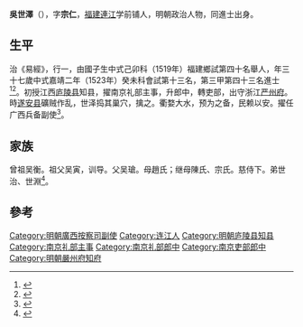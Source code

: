 {{明清人物信息框
| 姓名 = 吴世泽
| 原名 =
| 圖片名稱= 
| 圖片大小 =
| 圖片說明 = 
| 最高職務 =广西按察司副使
| 國家 = 大明 
| 爵位 =
| 籍貫 = [[福建|福建]][[福州府|福州府]][[連江縣|連江縣]]
| 族裔 = 
| 字號 = 
| 諡號 =
| 出生日期 = 十一月初二日
| 出生地點 = 
| 逝世日期 = 卒年不詳 
| 逝世地點 =
| 墓葬 =
| 配偶 = 娶陳氏
| 親屬 = 
| 出身 =
* 正德十四年己卯科舉人
* 嘉靖二年癸未科進士
| 經歷 =
| 著作 = 
}}'''吳世澤'''（{{bd|1487年||？|}}），字'''宗仁'''，[[福建|福建]][[連江|連江]]学前铺人，明朝政治人物，同進士出身。

==生平== 
治《易經》，行一，由國子生中式己卯科（1519年）福建鄉試第四十名舉人，年三十七歲中式嘉靖二年（1523年）癸未科會試第十三名，第三甲第四十三名進士<ref>{{Cite book|title=《皇明贡举考》卷五|last=（明）[[张朝瑞|张朝瑞]]|first=|publisher=《续修四库全书》史部第828册|year=|isbn=|location=|pages=}}</ref><ref>{{Cite book|title=贡举志五种 上|last=鲁小俊，江俊伟著|first=|publisher=武汉：武汉大学出版社|year=2009|isbn=978-7-307-07043-1|location=|pages=}}</ref>。初授江西[[庐陵县|庐陵县]]知县，擢南京礼部主事，升郎中，轉吏部，出守浙江[[严州府|严州府]]。時[[遂安县|遂安县]]礦贼作乱，世泽捣其巢穴，擒之。衢婺大水，预为之备，民赖以安。擢任广西兵备副使<ref>{{cite news|title=《连江县志》 第一节　历代进士表|url=http://www.fzdqw.com/showtext.asp?ToBook=1113&index=2442|accessdate=2013-09-02|newspaper=福州地情網|deadurl=yes|archiveurl=https://archive.is/20130903013436/http://www.fzdqw.com/showtext.asp?ToBook=1113&index=2442|archivedate=2013-09-03}}</ref>。

==家族== 
曾祖吴衡。祖父吴寅，训导。父吴瑲。母趙氏；继母陳氏、宗氏。慈侍下。弟世治、世淵<ref>{{Cite book|title=天一阁藏明代科举录选刊 登科录 点校本|last=龚延明主编|first=|publisher=宁波出版社|year=2016|isbn=978-7-5526-2320-8|location=宁波|pages=|quote=《天一閣藏明代科舉錄選刊.登科錄》之《嘉靖二年癸未科進士登科録》}}</ref>。

==參考==
{{reflist}}
{{明朝人物小作品}}
{{嘉靖二年癸未科殿試金榜}}
{{DEFAULTSORT:Wu吴}}
[[Category:明朝廣西按察司副使|Category:明朝廣西按察司副使]]
[[Category:连江人|Category:连江人]]
[[Category:明朝庐陵县知县|Category:明朝庐陵县知县]]
[[Category:南京礼部主事|Category:南京礼部主事]]
[[Category:南京礼部郎中|Category:南京礼部郎中]]
[[Category:南京吏部郎中|Category:南京吏部郎中]]
[[Category:明朝嚴州府知府|Category:明朝嚴州府知府]]